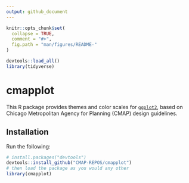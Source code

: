 ```yaml
---
output: github_document
---
```


```r
knitr::opts_chunk$set(
  collapse = TRUE,
  comment = "#>",
  fig.path = "man/figures/README-"
)

devtools::load_all()
library(tidyverse)
```

# cmapplot

This R package provides themes and color scales for [`ggplot2`](https://github.com/tidyverse/ggplot2), based on Chicago Metropolitan Agency for Planning (CMAP) design guidelines.


## Installation

Run the following:

```r
# install.packages("devtools")
devtools::install_github("CMAP-REPOS/cmapplot")
# then load the package as you would any other
library(cmapplot)
```

